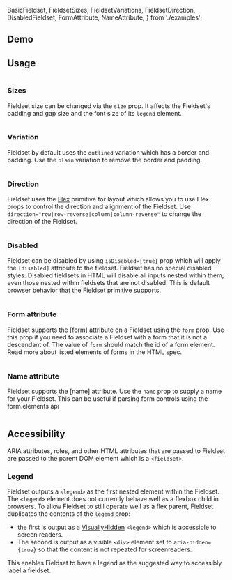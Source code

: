   BasicFieldset, 
  FieldsetSizes, 
  FieldsetVariations, 
  FieldsetDirection,
  DisabledFieldset,
  FormAttribute,
  NameAttribute,
} from './examples';

## Demo

<FieldsetDemo />

## Usage
<Example>
  <View>
    <BasicFieldset />
  </View>
  
  <ExampleCode>

```jsx file=./examples/BasicFieldset.tsx

```

  </ExampleCode>
</Example>

### Sizes
Fieldset size can be changed via the `size` prop. It affects the Fieldset's padding and gap size and the font size of its `legend` element.
<Example>
  <View>
    <FieldsetSizes />
  </View>
  
  <ExampleCode>

```jsx file=./examples/FieldsetSizes.tsx

```

  </ExampleCode>
</Example>

### Variation
Fieldset by default uses the `outlined` variation which has a border and padding. Use the `plain` variation to remove the border and padding.
<Example>
  <View>
    <FieldsetVariations />
  </View>
  
  <ExampleCode>

```jsx file=./examples/FieldsetVariations.tsx

```

  </ExampleCode>
</Example>

### Direction
Fieldset uses the <a href="/react/components/flex">Flex</a> primitive for layout which allows you to use Flex props to control the direction and alignment of the Fieldset. Use `direction="row|row-reverse|column|column-reverse"` to change the direction of the Fieldset.
<Example>
  <View>
    <FieldsetDirection />
  </View>
  
  <ExampleCode>

```jsx file=./examples/FieldsetDirection.tsx

```

  </ExampleCode>
</Example>

### Disabled
Fieldset can be disabled by using `isDisabled={true}` prop which will apply the `[disabled]` attribute to the fieldset. Fieldset has no special disabled styles.
<Alert role="none" variation="warning" heading="Note about disabled fieldsets:">
  Disabled fieldsets in HTML will disable all inputs nested within them; even those nested within fieldsets that are not disabled. This is default browser behavior that the Fieldset primitive supports.
</Alert>

<Example>
  <View>
    <DisabledFieldset />
  </View>
  
  <ExampleCode>

```jsx file=./examples/DisabledFieldset.tsx

```

  </ExampleCode>
</Example>

### Form attribute
Fieldset supports the [form] attribute on a Fieldset using the `form` prop. Use this prop if you need to associate a Fieldset with a form that it is not a descendant of. The value of `form` should match the id of a form element. Read more about <Link isExternal href="https://html.spec.whatwg.org/multipage/form-control-infrastructure.html#attr-fae-form">listed elements of forms in the HTML spec</Link>.
<Example>
  <View>
    <FormAttribute />
  </View>
  
  <ExampleCode>

```jsx file=./examples/FormAttribute.tsx

```

  </ExampleCode>
</Example>

### Name attribute
Fieldset supports the [name] attribute. Use the `name` prop to supply a name for your Fieldset. This can be useful if parsing form controls <Link href="https://developer.mozilla.org/en-US/docs/Web/API/HTMLFormElement/elements" isExternal>using the form.elements api</Link>
<Example>
  <View>
    <NameAttribute />
  </View>
  
  <ExampleCode>

```jsx file=./examples/NameAttribute.tsx

```

  </ExampleCode>
</Example>

## Accessibility

ARIA attributes, roles, and other HTML attributes that are passed to Fieldset are passed to the parent DOM element which is a `<fieldset>`.

### Legend
Fieldset outputs a `<legend>` as the first nested element within the Fieldset. The `<legend>` element does not currently behave well as a flexbox child in browsers. To allow Fieldset to still operate well as a flex parent, Fieldset duplicates the contents of the `legend` prop: 

- the first is output as a <a href="/react/components/visuallyhidden">VisuallyHidden</a> `<legend>` which is accessible to screen readers. 
- The second is output as a visible `<div>` element set to `aria-hidden={true}` so that the content is not repeated for screenreaders.

This enables Fieldset to have a legend as the suggested way to accessibly label a fieldset.

